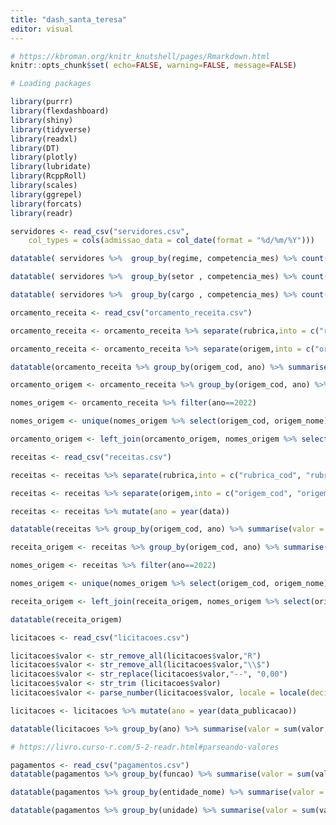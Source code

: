 ```yaml
---
title: "dash_santa_teresa"
editor: visual
---
```


```r
# https://kbroman.org/knitr_knutshell/pages/Rmarkdown.html
knitr::opts_chunk$set( echo=FALSE, warning=FALSE, message=FALSE)
```

```r
# Loading packages

library(purrr)
library(flexdashboard)
library(shiny)
library(tidyverse)
library(readxl)
library(DT)
library(plotly)
library(lubridate)
library(RcppRoll)
library(scales)
library(ggrepel)
library(forcats)
library(readr)
```

```r
servidores <- read_csv("servidores.csv", 
    col_types = cols(admissao_data = col_date(format = "%d/%m/%Y")))

datatable( servidores %>%  group_by(regime, competencia_mes) %>% count(regime) %>% pivot_wider(names_from = competencia_mes, values_from = n))
```

```r
datatable( servidores %>%  group_by(setor , competencia_mes) %>% count(setor) %>% pivot_wider(names_from = competencia_mes, values_from = n))
```

```r
datatable( servidores %>%  group_by(cargo , competencia_mes) %>% count(cargo) %>% pivot_wider(names_from = competencia_mes, values_from = n))

```

```r
orcamento_receita <- read_csv("orcamento_receita.csv")

orcamento_receita <- orcamento_receita %>% separate(rubrica,into = c("rubrica_cod", "rubrica_nome")," - ")

orcamento_receita <- orcamento_receita %>% separate(origem,into = c("origem_cod", "origem_nome")," - ")

datatable(orcamento_receita %>% group_by(origem_cod, ano) %>% summarise(valor = sum(valor)) %>% pivot_wider(names_from = ano, values_from = valor))

orcamento_origem <- orcamento_receita %>% group_by(origem_cod, ano) %>% summarise(valor = sum(valor)) %>% pivot_wider(names_from = ano, values_from = valor)

nomes_origem <- orcamento_receita %>% filter(ano==2022)

nomes_origem <- unique(nomes_origem %>% select(origem_cod, origem_nome))

orcamento_origem <- left_join(orcamento_origem, nomes_origem %>% select(origem_cod, origem_nome)) %>% relocate(origem_nome, .before = origem_cod)
```

```r
receitas <- read_csv("receitas.csv")

receitas <- receitas %>% separate(rubrica,into = c("rubrica_cod", "rubrica_nome")," - ")

receitas <- receitas %>% separate(origem,into = c("origem_cod", "origem_nome")," - ")

receitas <- receitas %>% mutate(ano = year(data))

datatable(receitas %>% group_by(origem_cod, ano) %>% summarise(valor = sum(valor)) %>% pivot_wider(names_from = ano, values_from = valor))

receita_origem <- receitas %>% group_by(origem_cod, ano) %>% summarise(valor = sum(valor)) %>% pivot_wider(names_from = ano, values_from = valor)

nomes_origem <- receitas %>% filter(ano==2022)

nomes_origem <- unique(nomes_origem %>% select(origem_cod, origem_nome))

receita_origem <- left_join(receita_origem, nomes_origem %>% select(origem_cod, origem_nome)) %>% relocate(origem_nome, .before = origem_cod)

datatable(receita_origem)
```

```r
licitacoes <- read_csv("licitacoes.csv")

licitacoes$valor <- str_remove_all(licitacoes$valor,"R")
licitacoes$valor <- str_remove_all(licitacoes$valor,"\\$")
licitacoes$valor <- str_replace(licitacoes$valor,"--", "0,00")
licitacoes$valor <- str_trim (licitacoes$valor)
licitacoes$valor <- parse_number(licitacoes$valor, locale = locale(decimal_mark = ","))

licitacoes <- licitacoes %>% mutate(ano = year(data_publicacao))

datatable(licitacoes %>% group_by(ano) %>% summarise(valor = sum(valor, na.rm = TRUE)/1000))

# https://livro.curso-r.com/5-2-readr.html#parseando-valores

```

```r
pagamentos <- read_csv("pagamentos.csv")
datatable(pagamentos %>% group_by(funcao) %>% summarise(valor = sum(valor, na.rm = FALSE)))

datatable(pagamentos %>% group_by(entidade_nome) %>% summarise(valor = sum(valor, na.rm = FALSE)))

datatable(pagamentos %>% group_by(unidade) %>% summarise(valor = sum(valor, na.rm = FALSE)))

```
